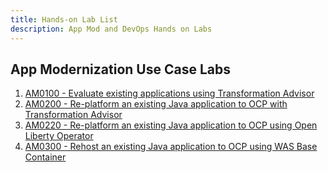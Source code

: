 ```yaml
---
title: Hands-on Lab List
description: App Mod and DevOps Hands on Labs
---
```



## App Modernization Use Case Labs

1. [AM0100 - Evaluate existing applications using Transformation Advisor](/labs/appmod-labs/am0100-evaluation/)
2. [AM0200 - Re-platform an existing Java application to OCP with Transformation Advisor](/labs/appmod-labs/am0200-replatform/)
3. [AM0220 - Re-platform an existing Java application to OCP using Open Liberty Operator](/labs/appmod-labs/am0220-replatform/)
4. [AM0300 - Rehost an existing Java application to OCP using WAS Base Container](/labs/appmod-labs/am0300-rehost/)
